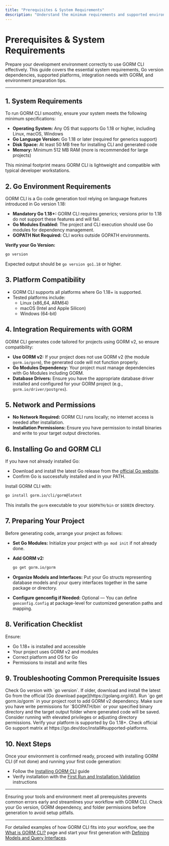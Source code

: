 ```yaml
---
title: "Prerequisites & System Requirements"
description: "Understand the minimum requirements and supported environments for using GORM CLI. Covers Go version dependencies, platform compatibility, and integration requirements with GORM. Ensures users prepare their environment before proceeding."
---
```


# Prerequisites & System Requirements

Prepare your development environment correctly to use GORM CLI effectively. This guide covers the essential system requirements, Go version dependencies, supported platforms, integration needs with GORM, and environment preparation tips.

---

## 1. System Requirements

To run GORM CLI smoothly, ensure your system meets the following minimum specifications:

- **Operating System:** Any OS that supports Go 1.18 or higher, including Linux, macOS, Windows
- **Go Language Version:** Go 1.18 or later (required for generics support)
- **Disk Space:** At least 50 MB free for installing CLI and generated code
- **Memory:** Minimum 512 MB RAM (more is recommended for large projects)

This minimal footprint means GORM CLI is lightweight and compatible with typical developer workstations.


## 2. Go Environment Requirements

GORM CLI is a Go code generation tool relying on language features introduced in Go version 1.18:

- **Mandatory Go 1.18+:** GORM CLI requires generics; versions prior to 1.18 do not support these features and will fail.
- **Go Modules Enabled:** The project and CLI execution should use Go modules for dependency management.
- **GOPATH Not Required:** CLI works outside GOPATH environments.

**Verify your Go Version:**

```bash
go version
```
Expected output should be `go version go1.18` or higher.


## 3. Platform Compatibility

- GORM CLI supports all platforms where Go 1.18+ is supported.
- Tested platforms include:
  - Linux (x86_64, ARM64)
  - macOS (Intel and Apple Silicon)
  - Windows (64-bit)


## 4. Integration Requirements with GORM

GORM CLI generates code tailored for projects using GORM v2, so ensure compatibility:

- **Use GORM v2:** If your project does not use GORM v2 (the module `gorm.io/gorm`), the generated code will not function properly.
- **Go Modules Dependency:** Your project must manage dependencies with Go Modules including GORM.
- **Database Drivers:** Ensure you have the appropriate database driver installed and configured for your GORM project (e.g., `gorm.io/driver/postgres`).


## 5. Network and Permissions

- **No Network Required:** GORM CLI runs locally; no internet access is needed after installation.
- **Installation Permissions:** Ensure you have permission to install binaries and write to your target output directories.


## 6. Installing Go and GORM CLI

If you have not already installed Go:

- Download and install the latest Go release from the [official Go website](https://golang.org/dl/).
- Confirm Go is successfully installed and in your PATH.

Install GORM CLI with:

```bash
go install gorm.io/cli/gorm@latest
```

This installs the `gorm` executable to your `$GOPATH/bin` or `$GOBIN` directory.


## 7. Preparing Your Project

Before generating code, arrange your project as follows:

- **Set Go Modules:** Initialize your project with `go mod init` if not already done.
- **Add GORM v2:**

    ```bash
    go get gorm.io/gorm
    ```

- **Organize Models and Interfaces:** Put your Go structs representing database models and your query interfaces together in the same package or directory.

- **Configure genconfig if Needed:** Optional — You can define `genconfig.Config` at package-level for customized generation paths and mapping.


## 8. Verification Checklist

Ensure:

- Go 1.18+ is installed and accessible
- Your project uses GORM v2 and modules
- Correct platform and OS for Go
- Permissions to install and write files


## 9. Troubleshooting Common Prerequisite Issues

<AccordionGroup title="Common Prerequisite Pitfalls and Fixes">
<Accordion title="Go Version Older than 1.18">
Check Go version with `go version`. If older, download and install the latest Go from the official [Go download page](https://golang.org/dl/).
</Accordion>

<Accordion title="Missing GORM v2 Module">
Run `go get gorm.io/gorm` in your project root to add GORM v2 dependency.
</Accordion>

<Accordion title="Permission Denied on Installation or Directory">
Make sure you have write permissions for `$GOPATH/bin` or your specified binary directory and the target output folder where generated code will be saved. Consider running with elevated privileges or adjusting directory permissions.
</Accordion>

<Accordion title="Unsupported Platform or Architecture">
Verify your platform is supported by Go 1.18+. Check official Go support matrix at https://go.dev/doc/install#supported-platforms.
</Accordion>
</AccordionGroup>


## 10. Next Steps

Once your environment is confirmed ready, proceed with installing GORM CLI (if not done) and running your first code generation:

- Follow the [Installing GORM CLI](/getting-started/setup-and-installation/installation) guide
- Verify installation with the [First Run and Installation Validation](/getting-started/setup-and-installation/first-run-validation) instructions


---

<Tip>
Ensuring your tools and environment meet all prerequisites prevents common errors early and streamlines your workflow with GORM CLI.
</Tip>

<Check>
Check your Go version, GORM dependency, and folder permissions before generation to avoid setup pitfalls.
</Check>

---

For detailed examples of how GORM CLI fits into your workflow, see the [What is GORM CLI?](/overview/product-intro/what-is-gorm-cli) page and start your first generation with [Defining Models and Query Interfaces](/getting-started/core-workflow-quickstart/prepare-models-interfaces).
